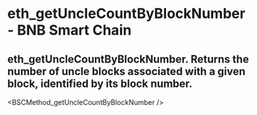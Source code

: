 # eth_getUncleCountByBlockNumber - BNB Smart Chain

## eth_getUncleCountByBlockNumber. Returns the number of uncle blocks associated with a given block, identified by its block number.


<BSCMethod_getUncleCountByBlockNumber />
